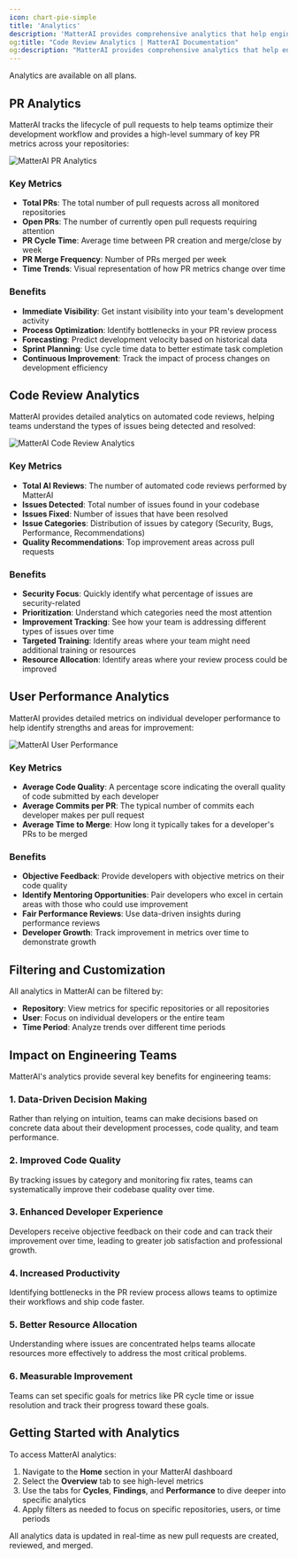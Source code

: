 ```yaml
---
icon: chart-pie-simple
title: 'Analytics'
description: 'MatterAI provides comprehensive analytics that help engineering teams gain insights into their development processes, code quality, and team performance. These analytics are designed to improve productivity, code quality, and overall engineering efficiency.'
og:title: "Code Review Analytics | MatterAI Documentation"
og:description: "MatterAI provides comprehensive analytics that help engineering teams gain insights into their development processes, code quality, and team performance. These analytics are designed to improve productivity, code quality, and overall engineering efficiency."
---
```


<Note>
Analytics are available on all plans.
</Note>

## PR Analytics

MatterAI tracks the lifecycle of pull requests to help teams optimize their development workflow and provides a high-level summary of key PR metrics across your repositories:

<Frame>
<img
  className="block"
  src="/images/features/analytics-pr.png"
  alt="MatterAI PR Analytics"
/>
</Frame>

### Key Metrics

- **Total PRs**: The total number of pull requests across all monitored repositories
- **Open PRs**: The number of currently open pull requests requiring attention
- **PR Cycle Time**: Average time between PR creation and merge/close by week
- **PR Merge Frequency**: Number of PRs merged per week
- **Time Trends**: Visual representation of how PR metrics change over time

### Benefits

- **Immediate Visibility**: Get instant visibility into your team's development activity
- **Process Optimization**: Identify bottlenecks in your PR review process
- **Forecasting**: Predict development velocity based on historical data
- **Sprint Planning**: Use cycle time data to better estimate task completion
- **Continuous Improvement**: Track the impact of process changes on development efficiency

## Code Review Analytics

MatterAI provides detailed analytics on automated code reviews, helping teams understand the types of issues being detected and resolved:

<Frame>
<img
  className="block"
  src="/images/features/analytics-code-reviews.png"
  alt="MatterAI Code Review Analytics"
/>
</Frame>

### Key Metrics

- **Total AI Reviews**: The number of automated code reviews performed by MatterAI
- **Issues Detected**: Total number of issues found in your codebase
- **Issues Fixed**: Number of issues that have been resolved
- **Issue Categories**: Distribution of issues by category (Security, Bugs, Performance, Recommendations)
- **Quality Recommendations**: Top improvement areas across pull requests

### Benefits

- **Security Focus**: Quickly identify what percentage of issues are security-related
- **Prioritization**: Understand which categories need the most attention
- **Improvement Tracking**: See how your team is addressing different types of issues over time
- **Targeted Training**: Identify areas where your team might need additional training or resources
- **Resource Allocation**: Identify areas where your review process could be improved

## User Performance Analytics

MatterAI provides detailed metrics on individual developer performance to help identify strengths and areas for improvement:

<Frame>
<img
  className="block"
  src="/images/features/analytics-user-performance.png"
  alt="MatterAI User Performance"
/>
</Frame>

### Key Metrics

- **Average Code Quality**: A percentage score indicating the overall quality of code submitted by each developer
- **Average Commits per PR**: The typical number of commits each developer makes per pull request
- **Average Time to Merge**: How long it typically takes for a developer's PRs to be merged

### Benefits

- **Objective Feedback**: Provide developers with objective metrics on their code quality
- **Identify Mentoring Opportunities**: Pair developers who excel in certain areas with those who could use improvement
- **Fair Performance Reviews**: Use data-driven insights during performance reviews
- **Developer Growth**: Track improvement in metrics over time to demonstrate growth



## Filtering and Customization

All analytics in MatterAI can be filtered by:

- **Repository**: View metrics for specific repositories or all repositories
- **User**: Focus on individual developers or the entire team
- **Time Period**: Analyze trends over different time periods

## Impact on Engineering Teams

MatterAI's analytics provide several key benefits for engineering teams:

### 1. Data-Driven Decision Making

Rather than relying on intuition, teams can make decisions based on concrete data about their development processes, code quality, and team performance.

### 2. Improved Code Quality

By tracking issues by category and monitoring fix rates, teams can systematically improve their codebase quality over time.

### 3. Enhanced Developer Experience

Developers receive objective feedback on their code and can track their improvement over time, leading to greater job satisfaction and professional growth.

### 4. Increased Productivity

Identifying bottlenecks in the PR review process allows teams to optimize their workflows and ship code faster.

### 5. Better Resource Allocation

Understanding where issues are concentrated helps teams allocate resources more effectively to address the most critical problems.

### 6. Measurable Improvement

Teams can set specific goals for metrics like PR cycle time or issue resolution and track their progress toward these goals.

## Getting Started with Analytics

To access MatterAI analytics:

1. Navigate to the **Home** section in your MatterAI dashboard
2. Select the **Overview** tab to see high-level metrics
3. Use the tabs for **Cycles**, **Findings**, and **Performance** to dive deeper into specific analytics
4. Apply filters as needed to focus on specific repositories, users, or time periods

<Note>
All analytics data is updated in real-time as new pull requests are created, reviewed, and merged.
</Note>

